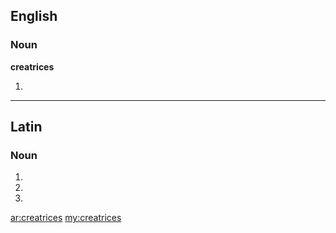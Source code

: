 ==English==

===Noun===
'''creatrices''' {{p}}

# {{plural of|[[creatrix#English|creatrix]]}}

----

==Latin==

===Noun===
{{la-noun-form|creātrīcēs}}

# {{inflection of|creatrix|creātrix|nom|p|lang=la}}
# {{inflection of|creatrix|creātrix|acc|p|lang=la}}
# {{inflection of|creatrix|creātrix|voc|p|lang=la}}

[[ar:creatrices]]
[[my:creatrices]]